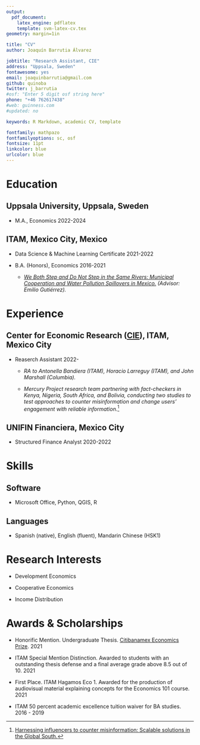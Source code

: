 ```yaml
---
output: 
  pdf_document:
    latex_engine: pdflatex
    template: svm-latex-cv.tex
geometry: margin=1in

title: "CV"
author: Joaquín Barrutia Álvarez

jobtitle: "Research Assistant, CIE"
address: "Uppsala, Sweden"
fontawesome: yes
email: joaquinbarrutia@gmail.com  
github: quinoba
twitter: j_barrutia
#osf: "Enter 5 digit osf string here"
phone: "+46 762617438"
#web: guinness.com
#updated: no

keywords: R Markdown, academic CV, template

fontfamily: mathpazo
fontfamilyoptions: sc, osf
fontsize: 11pt
linkcolor: blue
urlcolor: blue
---
```


\cfoot{\scriptsize  Joaquín Barrutia - CV}

# Education

## Uppsala University, Uppsala, Sweden
- M.A., Economics \hfill 2022-2024

## ITAM, Mexico City, Mexico 
- Data Science & Machine Learning Certificate \hfill 2021-2022

- B.A. (Honors), Economics  \hfill 2016-2021
  - *[We Both Step and Do Not Step in the Same Rivers:  Municipal Cooperation and Water Pollution Spillovers in Mexico.](https://github.com/quinoba/Spillovers_Cooperation) (Advisor: Emilio Gutiérrez).*

# Experience

## Center for Economic Research ([CIE](http://cie.itam.mx/)), ITAM, Mexico City

- Reaserch Assistant \hfill 2022-

  - *RA to Antonella Bandiera (ITAM), Horacio Larreguy (ITAM), and John Marshall (Columbia).* 

  - *Mercury Project research team partnering with fact-checkers in Kenya, Nigeria, South Africa, and Bolivia, conducting two studies to test approaches to counter misinformation and change users’ engagement with reliable information.*^[[Harnessing influencers to counter misinformation: Scalable solutions in the Global South.](https://www.ssrc.org/programs/the-mercury-project/mercury-project-grantees/)]

## UNIFIN Financiera, Mexico City

- Structured Finance Analyst \hfill 2020-2022

# Skills

## Software

- Microsoft Office, Python, QGIS, R

## Languages

- Spanish (native), English (fluent), Mandarin Chinese (HSK1)


# Research Interests 

- Development Economics

- Cooperative Economics

- Income Distribution


# Awards & Scholarships

- Honorific Mention. Undergraduate Thesis. [Citibanamex Economics Prize](https://www.banamex.com/premioeconomia/index.html). \hfill 2021

- ITAM Special Mention Distinction. Awarded to students with an outstanding thesis
defense and a final average grade above 8.5 out of 10. \hfill 2021

- First Place. ITAM Hagamos Eco 1. Awarded for the production of audiovisual material explaining concepts for the Economics 101 course. \hfill 2021

- ITAM 50 percent academic excellence tuition waiver for BA studies. \hfill 2016 - 2019

